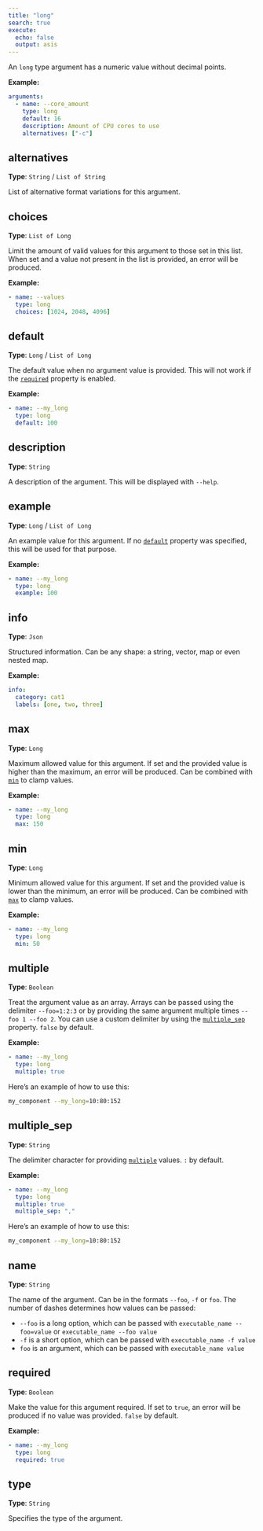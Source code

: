 ```yaml
---
title: "long"
search: true
execute:
  echo: false
  output: asis
---
```


An `long` type argument has a numeric value without decimal points.

**Example:**

```yaml
arguments:
  - name: --core_amount
    type: long
    default: 16
    description: Amount of CPU cores to use
    alternatives: ["-c"]

```

## alternatives

**Type**: `String` / `List of String`

List of alternative format variations for this argument.

## choices

**Type**: `List of Long`

Limit the amount of valid values for this argument to those set in this list. When set and a value not present in the list is provided, an error will be produced.

**Example:**

```yaml
- name: --values
  type: long
  choices: [1024, 2048, 4096]

```

## default

**Type**: `Long` / `List of Long`

The default value when no argument value is provided. This will not work if the [`required`](#required) property is enabled.

**Example:**

```yaml
- name: --my_long
  type: long
  default: 100

```

## description

**Type**: `String`

A description of the argument. This will be displayed with `--help`.

## example

**Type**: `Long` / `List of Long`

An example value for this argument. If no [`default`](#default) property was specified, this will be used for that purpose.

**Example:**

```yaml
- name: --my_long
  type: long
  example: 100

```

## info

**Type**: `Json`

Structured information. Can be any shape: a string, vector, map or even nested map.

**Example:**

```yaml
info:
  category: cat1
  labels: [one, two, three]
```

## max

**Type**: `Long`

Maximum allowed value for this argument. If set and the provided value is higher than the maximum, an error will be produced. Can be combined with [`min`](#min) to clamp values.

**Example:**

```yaml
- name: --my_long
  type: long
  max: 150

```

## min

**Type**: `Long`

Minimum allowed value for this argument. If set and the provided value is lower than the minimum, an error will be produced. Can be combined with [`max`](#max) to clamp values.

**Example:**

```yaml
- name: --my_long
  type: long
  min: 50

```

## multiple

**Type**: `Boolean`

Treat the argument value as an array. Arrays can be passed using the delimiter `--foo=1:2:3` or by providing the same argument multiple times `--foo 1 --foo 2`. You can use a custom delimiter by using the [`multiple_sep`](#multiple_sep) property. `false` by default.

**Example:**

```yaml
- name: --my_long
  type: long
  multiple: true

```

Here's an example of how to use this:

```bash
my_component --my_long=10:80:152
```

## multiple_sep

**Type**: `String`

The delimiter character for providing [`multiple`](#multiple) values. `:` by default.

**Example:**

```yaml
- name: --my_long
  type: long
  multiple: true
  multiple_sep: ","

```

Here's an example of how to use this:

```bash
my_component --my_long=10:80:152
```

## name

**Type**: `String`

The name of the argument. Can be in the formats `--foo`, `-f` or `foo`. The number of dashes determines how values can be passed:  

  - `--foo` is a long option, which can be passed with `executable_name --foo=value` or `executable_name --foo value`
  - `-f` is a short option, which can be passed with `executable_name -f value`
  - `foo` is an argument, which can be passed with `executable_name value`  


## required

**Type**: `Boolean`

Make the value for this argument required. If set to `true`, an error will be produced if no value was provided. `false` by default.

**Example:**

```yaml
- name: --my_long
  type: long
  required: true

```

## type

**Type**: `String`

Specifies the type of the argument.

